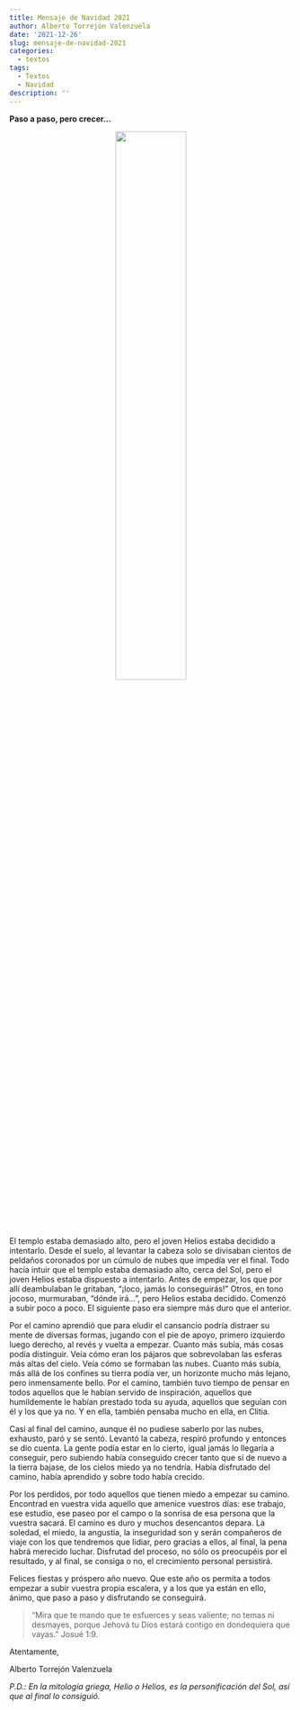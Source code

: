 ```yaml
---
title: Mensaje de Navidad 2021
author: Alberto Torrejón Valenzuela
date: '2021-12-26'
slug: mensaje-de-navidad-2021
categories:
  - textos
tags:
  - Textos
  - Navidad
description: ''
---
```



**Paso a paso, pero crecer...**

<center>
![](/text/Img/subir.jpeg){width=50% height=50%}
</center>

<div class="just">
<span class = "primerapalabra">E</span>l templo estaba demasiado alto, pero el joven Helios estaba decidido a intentarlo. Desde el suelo, al levantar la cabeza solo se divisaban cientos de peldaños coronados por un cúmulo de nubes que impedía ver el final. Todo hacía intuir que el templo estaba demasiado alto, cerca del Sol, pero el joven Helios estaba dispuesto a intentarlo. Antes de empezar, los que por allí deambulaban le gritaban, “¡loco, jamás lo conseguirás!” Otros, en tono jocoso, murmuraban, “dónde irá…”, pero Helios estaba decidido. Comenzó a subir poco a poco. El siguiente paso era siempre más duro que el anterior.

Por el camino aprendió que para eludir el cansancio podría distraer su mente de diversas formas, jugando con el pie de apoyo, primero izquierdo luego derecho, al revés y vuelta a empezar. Cuanto más subía, más cosas podía distinguir. Veía cómo eran los pájaros que sobrevolaban las esferas más altas del cielo. Veía cómo se formaban las nubes. Cuanto más subía, más allá de los confines su tierra podía ver, un horizonte mucho más lejano, pero inmensamente bello. Por el camino, también tuvo tiempo de pensar en todos aquellos que le habían servido de inspiración, aquellos que humildemente le habían prestado toda su ayuda, aquellos que seguían con él y los que ya no. Y en ella, también pensaba mucho en ella, en Clitia.

Casi al final del camino, aunque él no pudiese saberlo por las nubes, exhausto, paró y se sentó. Levantó la cabeza, respiró profundo y entonces se dio cuenta. La gente podía estar en lo cierto, igual jamás lo llegaría a conseguir, pero subiendo había conseguido crecer tanto que sí de nuevo a la tierra bajase, de los cielos miedo ya no tendría. Había disfrutado del camino, había aprendido y sobre todo había crecido. 

Por los perdidos, por todo aquellos que tienen miedo a empezar su camino. Encontrad en vuestra vida aquello que amenice vuestros días: ese trabajo, ese estudio, ese paseo por el campo o la sonrisa de esa persona que la vuestra sacará. El camino es duro y muchos desencantos depara. La soledad, el miedo, la angustia, la inseguridad son y serán compañeros de viaje con los que tendremos que lidiar, pero gracias a ellos, al final, la pena habrá merecido luchar. Disfrutad del proceso, no sólo os preocupéis por el resultado, y al final, se consiga o no, el crecimiento personal persistirá.

Felices fiestas y próspero año nuevo. Que este año os permita a todos empezar a subir vuestra propia escalera, y a los que ya están en ello, ánimo, que paso a paso y disfrutando se conseguirá.

> “Mira que te mando que te esfuerces y seas valiente; no temas ni desmayes, porque Jehová tu Dios estará contigo en dondequiera que vayas.” Josué 1:9. 

Atentamente,

<div class="der">
<span class = "primerapalabra">Alberto Torrejón Valenzuela</span>
</div>

*P.D.: En la mitología griega, Helio o Helios, es la personificación del Sol, así que al final lo consiguió.*
</div>